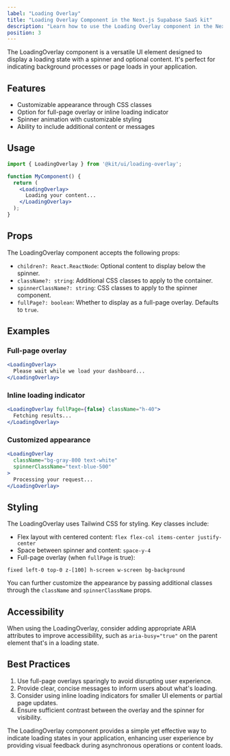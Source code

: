 ```yaml
---
label: "Loading Overlay"
title: "Loading Overlay Component in the Next.js Supabase SaaS kit"
description: "Learn how to use the Loading Overlay component in the Next.js Supabase SaaS kit"
position: 3
---
```


The LoadingOverlay component is a versatile UI element designed to display a loading state with a spinner and optional content. It's perfect for indicating background processes or page loads in your application.

## Features

- Customizable appearance through CSS classes
- Option for full-page overlay or inline loading indicator
- Spinner animation with customizable styling
- Ability to include additional content or messages

## Usage

```jsx
import { LoadingOverlay } from '@kit/ui/loading-overlay';

function MyComponent() {
  return (
    <LoadingOverlay>
      Loading your content...
    </LoadingOverlay>
  );
}
```

## Props

The LoadingOverlay component accepts the following props:

- `children?: React.ReactNode`: Optional content to display below the spinner.
- `className?: string`: Additional CSS classes to apply to the container.
- `spinnerClassName?: string`: CSS classes to apply to the spinner component.
- `fullPage?: boolean`: Whether to display as a full-page overlay. Defaults to `true`.

## Examples

### Full-page overlay

```jsx
<LoadingOverlay>
  Please wait while we load your dashboard...
</LoadingOverlay>
```

### Inline loading indicator

```jsx
<LoadingOverlay fullPage={false} className="h-40">
  Fetching results...
</LoadingOverlay>
```

### Customized appearance

```jsx
<LoadingOverlay
  className="bg-gray-800 text-white"
  spinnerClassName="text-blue-500"
>
  Processing your request...
</LoadingOverlay>
```

## Styling

The LoadingOverlay uses Tailwind CSS for styling. Key classes include:

- Flex layout with centered content: `flex flex-col items-center justify-center`
- Space between spinner and content: `space-y-4`
- Full-page overlay (when `fullPage` is true):
```
fixed left-0 top-0 z-[100] h-screen w-screen bg-background
  ```

You can further customize the appearance by passing additional classes through the `className` and `spinnerClassName` props.

## Accessibility

When using the LoadingOverlay, consider adding appropriate ARIA attributes to improve accessibility, such as `aria-busy="true"` on the parent element that's in a loading state.

## Best Practices

1. Use full-page overlays sparingly to avoid disrupting user experience.
2. Provide clear, concise messages to inform users about what's loading.
3. Consider using inline loading indicators for smaller UI elements or partial page updates.
4. Ensure sufficient contrast between the overlay and the spinner for visibility.

The LoadingOverlay component provides a simple yet effective way to indicate loading states in your application, enhancing user experience by providing visual feedback during asynchronous operations or content loads.
